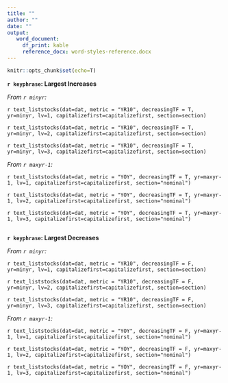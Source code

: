 ---
title: ""
author: ""
date: ""
output: 
   word_document:
     df_print: kable
     reference_docx: word-styles-reference.docx
---
  
```{r, a, echo=FALSE, warning=FALSE}
knitr::opts_chunk$set(echo=T)
```

**`r keyphrase`: Largest Increases**

*From `r minyr`:*

`r text_liststocks(dat=dat, metric = "YR10", decreasingTF = T, yr=minyr, lv=1, capitalizefirst=capitalizefirst, section=section)`

`r text_liststocks(dat=dat, metric = "YR10", decreasingTF = T, yr=minyr, lv=2, capitalizefirst=capitalizefirst, section=section)`

`r text_liststocks(dat=dat, metric = "YR10", decreasingTF = T, yr=minyr, lv=3, capitalizefirst=capitalizefirst, section=section)`


*From `r maxyr-1`:* 

`r text_liststocks(dat=dat, metric = "YOY", decreasingTF = T, yr=maxyr-1, lv=1, capitalizefirst=capitalizefirst, section="nominal")`

`r text_liststocks(dat=dat, metric = "YOY", decreasingTF = T, yr=maxyr-1, lv=2, capitalizefirst=capitalizefirst, section="nominal")`

`r text_liststocks(dat=dat, metric = "YOY", decreasingTF = T, yr=maxyr-1, lv=3, capitalizefirst=capitalizefirst, section="nominal")`


```{r a1, echo = FALSE, warning=FALSE}
  
```

**`r keyphrase`: Largest Decreases**

*From `r minyr`:*

`r text_liststocks(dat=dat, metric = "YR10", decreasingTF = F, yr=minyr, lv=1, capitalizefirst=capitalizefirst, section=section)`

`r text_liststocks(dat=dat, metric = "YR10", decreasingTF = F, yr=minyr, lv=2, capitalizefirst=capitalizefirst, section=section)`

`r text_liststocks(dat=dat, metric = "YR10", decreasingTF = F, yr=minyr, lv=3, capitalizefirst=capitalizefirst, section=section)`

*From `r maxyr-1`:*

`r text_liststocks(dat=dat, metric = "YOY", decreasingTF = F, yr=maxyr-1, lv=1, capitalizefirst=capitalizefirst, section="nominal")`

`r text_liststocks(dat=dat, metric = "YOY", decreasingTF = F, yr=maxyr-1, lv=2, capitalizefirst=capitalizefirst, section="nominal")`

`r text_liststocks(dat=dat, metric = "YOY", decreasingTF = F, yr=maxyr-1, lv=3, capitalizefirst=capitalizefirst, section="nominal")`
